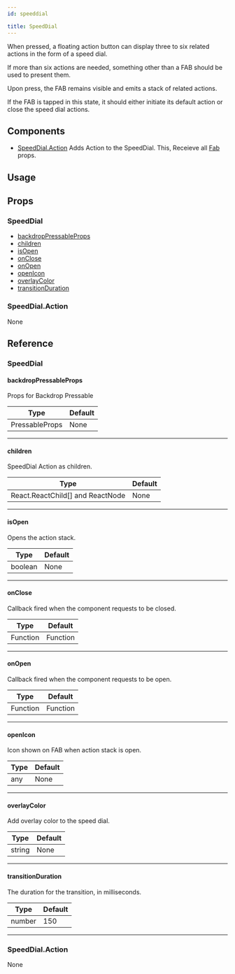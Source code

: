 ```yaml
---
id: speeddial

title: SpeedDial
---
```






When pressed, a floating action button can display three to six related actions in the form of a speed dial.

If more than six actions are needed, something other than a FAB should be used to present them.

Upon press, the FAB remains visible and emits a stack of related actions.

If the FAB is tapped in this state, it should either initiate its default action or close the speed dial actions.

## Components

- [SpeedDial.Action](#speeddialaction)
  Adds Action to the SpeedDial.
  This, Receieve all [Fab](fab#props) props.

## Usage

<Usage />

## Props

### SpeedDial

- [backdropPressableProps](#backdroppressableprops)
- [children](#children)
- [isOpen](#isopen)
- [onClose](#onclose)
- [onOpen](#onopen)
- [openIcon](#openicon)
- [overlayColor](#overlaycolor)
- [transitionDuration](#transitionduration)

### SpeedDial.Action

None

## Reference

### SpeedDial

#### backdropPressableProps

Props for Backdrop Pressable

| Type           | Default |
| -------------- | ------- |
| PressableProps | None    |

---

#### children

SpeedDial Action as children.

| Type                             | Default |
| -------------------------------- | ------- |
| React.ReactChild[] and ReactNode | None    |

---

#### isOpen

Opens the action stack.

| Type    | Default |
| ------- | ------- |
| boolean | None    |

---

#### onClose

Callback fired when the component requests to be closed.

| Type     | Default  |
| -------- | -------- |
| Function | Function |

---

#### onOpen

Callback fired when the component requests to be open.

| Type     | Default  |
| -------- | -------- |
| Function | Function |

---

#### openIcon

Icon shown on FAB when action stack is open.

| Type | Default |
| ---- | ------- |
| any  | None    |

---

#### overlayColor

Add overlay color to the speed dial.

| Type   | Default |
| ------ | ------- |
| string | None    |

---

#### transitionDuration

The duration for the transition, in milliseconds.

| Type   | Default |
| ------ | ------- |
| number | 150     |

---

### SpeedDial.Action

None
